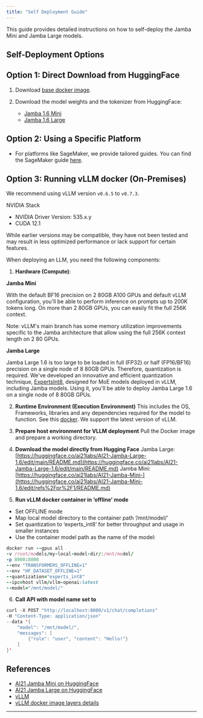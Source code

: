 ```yaml
---
title: "Self Deployment Guide"
---
```


This guide provides detailed instructions on how to self-deploy the Jamba Mini and Jamba Large models.

## Self-Deployment Options

## Option 1: Direct Download from HuggingFace

1. Download [base docker image](https://hub.docker.com/layers/vllm/vllm-openai/v0.6.5/images/sha256-42f117dffe16e978f9567084e5cda18f85fdcfbc18568536a1208a69419c77cf).

2. Download the model weights and the tokenizer from HuggingFace:

   * [Jamba 1.6 Mini](https://huggingface.co/ai21labs/AI21-Jamba-Mini-1.6)
   * [Jamba 1.6 Large](https://huggingface.co/ai21labs/AI21-Jamba-Large-1.6)

## Option 2: Using a Specific Platform

* For platforms like SageMaker, we provide tailored guides. You can find the SageMaker guide [here](https://docs.aws.amazon.com/sagemaker/latest/dg/large-model-inference-container-docs.html).

## Option 3: Running vLLM docker (On-Premises)

We recommend using vLLM version `v0.6.5` to `v0.7.3`.

NVIDIA Stack

* NVIDIA Driver Version: 535.x.y
* CUDA 12.1

While earlier versions may be compatible, they have not been tested and may result in less optimized performance or lack support for certain features.

When deploying an LLM, you need the following components:

1. **Hardware (Compute)**:

**Jamba Mini**

With the default BF16 precision on 2 80GB A100 GPUs and default vLLM configuration, you'll be able to perform inference on prompts up to 200K tokens long. On more than 2 80GB GPUs, you can easily fit the full 256K context.

Note: vLLM's main branch has some memory utilization improvements specific to the Jamba architecture that allow using the full 256K context length on 2 80 GPUs.

**Jamba Large**

Jamba Large 1.6 is too large to be loaded in full (FP32) or half (FP16/BF16) precision on a single node of 8 80GB GPUs. Therefore, quantization is required. We've developed an innovative and efficient quantization technique, [ExpertsInt8](https://github.com/vllm-project/vllm/pull/7415), designed for MoE models deployed in vLLM, including Jamba models. Using it, you'll be able to deploy Jamba Large 1.6 on a single node of 8 80GB GPUs.

2. **Runtime Environment (Execution Environment)** This includes the OS, Frameworks, libraries and any dependencies required for the model to function. See this [docker](https://hub.docker.com/layers/vllm/vllm-openai/v0.6.1.post2/images/sha256-d6e918d8421dc0b3317a9c7575cdcaa6b545048503688cd9b60f5bcc91a4e028?context=explore). We support the latest version of vLLM.

3. **Prepare host environment for VLLM deployment** Pull the Docker image and prepare a working directory.

4. **Download the model directly from Hugging Face** Jamba Large: [https://huggingface.co/ai21labs/AI21-Jamba-Large-1.6/edit/main/README.md](https://huggingface.co/ai21labs/AI21-Jamba-Large-1.6/edit/main/README.md) Jamba Mini: [https://huggingface.co/ai21labs/AI21-Jamba-Mini-](https://huggingface.co/ai21labs/AI21-Jamba-Mini-1.6/edit/refs%2Fpr%2F1/README.md)

5. **Run vLLM docker container in ‘offline’ mode**

* Set OFFLINE mode
* Map local model directory to the container path ‘/mnt/model/’
* Set quantization to ‘experts\_int8’ for better throughput and usage in smaller instances
* Use the container model path as the name of the model:

<CodeGroup>

```ruby Shell
docker run --gpus all  
-v /root/models/my-local-model-dir/:/mnt/model/  
-p 8000:8000  
--env "TRANSFORMERS_OFFLINE=1"  
--env "HF_DATASET_OFFLINE=1"  
--quantization="experts_int8"  
--ipc=host vllm/vllm-openai:latest  
--model="/mnt/model/"
```

</CodeGroup>

6. **Call API with model name set to**

<CodeGroup>

```swift Shell
curl -X POST "http://localhost:8000/v1/chat/completions"  
-H "Content-Type: application/json"  
--data '{  
	"model": "/mnt/model/",  
	"messages": [  
		{"role": "user", "content": "Hello!"}  
	]  
}'
```

</CodeGroup>

## References

* [AI21 Jamba Mini on HuggingFace](https://huggingface.co/ai21labs/AI21-Jamba-Mini-1.6/edit/refs%2Fpr%2F1/README.md)
* [AI21 Jamba Large on HuggingFace](https://huggingface.co/ai21labs/AI21-Jamba-Large-1.6/edit/main/README.md)
* [vLLM](https://docs.vllm.ai/en/latest/index.html)
* [vLLM docker image layers details](https://hub.docker.com/layers/vllm/vllm-openai/v0.6.1.post2/images/sha256-d6e918d8421dc0b3317a9c7575cdcaa6b545048503688cd9b60f5bcc91a4e028?context=explore)

***
